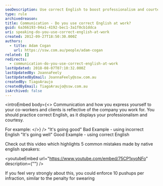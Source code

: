 ```yaml
---
seoDescription: Use correct English to boost professionalism and courtesy in your workplace.
type: rule
archivedreason:
title: Communication - Do you use correct English at work?
guid: 6a366193-04a1-4192-bec1-3a1f0cb1ddca
uri: speaking-do-you-use-correct-english-at-work
created: 2012-09-27T18:50:30.000Z
authors:
  - title: Adam Cogan
    url: https://ssw.com.au/people/adam-cogan
related: []
redirects:
  - communication-do-you-use-correct-english-at-work
lastUpdated: 2018-08-07T07:10:32.000Z
lastUpdatedBy: JoannaFeely
lastUpdatedByEmail: JoannaFeely@ssw.com.au
createdBy: TiagoAraujo
createdByEmail: TiagoAraujo@ssw.com.au
isArchived: false
---
```


<introEmbed
  body={<>
Communication and how you express yourself to your co-workers and clients is reflective of the company you work for. You should practice correct English, as it displays your professionalism and courtesy.

For example:
  </>}
/>
"It's going good" Bad Example - using incorrect English "It's going well"
Good Example - using correct English

Check out this video which highlights 5 common mistakes made by native english speakers:


<youtubeEmbed url="https://www.youtube.com/embed/75CP1xyoNFo" description={""} />


If you feel very strongly about this, you could enforce 10 pushups per infraction, similar to the penalty for swearing
